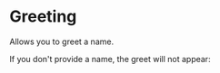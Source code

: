 

<Meta title="Components/Greeting/03 - MDX" component={Greeting} />

# Greeting

Allows you to greet a name.

<Canvas>
  <Story name="With name">
    <Greeting name="Vue" />
  </Story>
</Canvas>

If you don't provide a name, the greet will not appear:

<Canvas>
  <Story name="Without name">
    <Greeting />
  </Story>
</Canvas>
